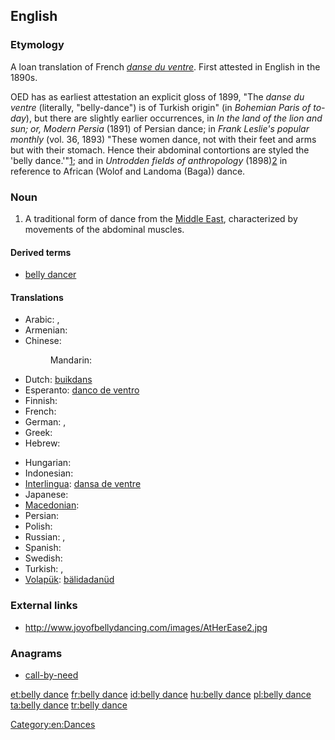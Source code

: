 {{wikipedia|belly dance}}
==English==

===Etymology===
A loan translation of French ''[[danse du ventre]]''. First attested in English in the 1890s.

OED has as earliest attestation an explicit gloss of 1899,  "The ''danse du ventre'' (literally, "belly-dance") is of Turkish origin" (in ''Bohemian Paris of to-day''), but there are slightly earlier occurrences, in ''In the land of the lion and sun; or, Modern Persia'' (1891) of Persian dance; in
''Frank Leslie's popular monthly'' (vol. 36, 1893) "These women dance, not with their feet and arms but with their stomach. Hence their abdominal contortions are styled the 'belly dance.'"[http://books.google.com/books?id=CL3QAAAAMAAJ&q=%22belly-dance%22&dq=%22belly-dance%22&hl=en&ei=l4tGTdPIO4Wq8QPlluGuCQ&sa=X&oi=book_result&ct=result&resnum=5&ved=0CFAQ6AEwBA]; 
and in  ''Untrodden fields of anthropology'' (1898)[http://books.google.com/books?id=-FgFAQAAIAAJ&q=%22belly-dance%22&dq=%22belly-dance%22&hl=en&ei=sopGTY73N4qV8QPK_sSmCQ&sa=X&oi=book_result&ct=result&resnum=4&ved=0CE0Q6AEwAw] in reference to African (Wolof and Landoma (Baga)) dance.

===Noun===
{{en-noun|sg=[[belly]] [[dance]]}}

# A traditional form of dance from the [[Middle East]], characterized by movements of the abdominal muscles.

====Derived terms====
* [[belly dancer]]

====Translations====
{{trans-top|form of dance}}
* Arabic: {{t|ar|رقص شرقي|m|tr=raqS sharkiy}} {{qualifier|oriental dance}},  {{t|ar|رقص بلدي|m|tr=raqS baladiy}}  {{qualifier|national dance}}
* Armenian: {{t-|hy|պորտապար|tr=portapar}}
* Chinese:
*: Mandarin:  {{t|cmn|肚皮舞|tr=dùpí wǔ|sc=Hani}}
* Dutch: [[buikdans]]
* Esperanto: [[danco de ventro]]
* Finnish: {{t-|fi|vatsatanssi}}
* French: {{t+|fr|danse du ventre|f}}
* German: {{t-|de|Bauchtanz|m}},  {{t|de|orientalischer Tanz|m}}
* Greek: {{t|el|χορός οριεντάλ}}
* Hebrew: {{t|he|מחול מזרחי}}
{{trans-mid}}
* Hungarian: {{t+|hu|hastánc}}
* Indonesian: {{t|id|tari perut|xs=Indonesian}}
* [[Interlingua]]: [[dansa de ventre]]
* Japanese: {{t|ja|ベリーダンス|tr=berīdansu}}
* [[Macedonian]]: {{t|mk|стомачен танц|m|tr=stómačen tanc}}
* Persian: {{t|fa|رقص عربی|xs=Persian}} {{qualifier|Arabic dance}}
* Polish: {{t|pl|taniec brzucha|m}}
* Russian: {{t+|ru|танец живота|m|tr=tánec životá}},  {{t|ru|беллидэнс|m|tr=bellidens}}
* Spanish: {{t|es|danza del vientre|f}}
* Swedish: {{t|sv|magdans|c}}
* Turkish: {{t+|tr|göbek dansı}},  {{t|tr|oryantal}}
* [[Volapük]]: [[bälidadanüd]]
{{trans-bottom}}

===External links===
* http://www.joyofbellydancing.com/images/AtHerEase2.jpg

===Anagrams===
* [[call-by-need#English|call-by-need]]

[[Category:en:Dances]]

[[et:belly dance]]
[[fr:belly dance]]
[[id:belly dance]]
[[hu:belly dance]]
[[pl:belly dance]]
[[ta:belly dance]]
[[tr:belly dance]]